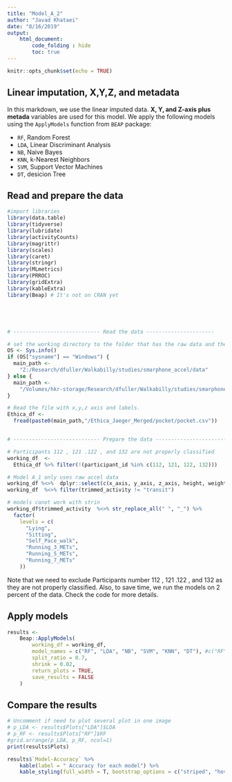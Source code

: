 ```yaml
---
title: "Model_A_2"
author: "Javad Khataei"
date: "8/16/2019"
output:
    html_document:
        code_folding : hide
        toc: true
---
```


```r
knitr::opts_chunk$set(echo = TRUE)
```

## Linear imputation, X,Y,Z, and metadata

In this markdown, we use the linear imputed data. **X, Y, and Z-axis plus metada** variables are used for this model. We apply the following models using the `ApplyModels` function from `BEAP` package:

- `RF`, Random Forest
- `LDA`, Linear Discriminant Analysis
- `NB`, Naive Bayes
- `KNN`, k-Nearest Neighbors
- `SVM`, Support Vector Machines
- `DT`, desicion Tree

## Read and prepare the data
```r

#import libraries
library(data.table)
library(tidyverse)
library(lubridate)
library(activityCounts)
library(magrittr)
library(scales)
library(caret)
library(stringr)
library(MLmetrics)
library(PRROC)
library(gridExtra)
library(kableExtra)
library(Beap) # It's not on CRAN yet





# ---------------------------- Read the data ----------------------

# set the working directory to the folder that has the raw data and the intervals file
OS <- Sys.info()
if (OS["sysname"] == "Windows") {
  main_path <-
    "Z:/Research/dfuller/Walkabilly/studies/smarphone_accel/data"
} else {
  main_path <-
    "/Volumes/hkr-storage/Research/dfuller/Walkabilly/studies/smarphone_accel/data"
}

# Read the file with x,y,z axis and labels.
Ethica_df <-
  fread(paste0(main_path,"/Ethica_Jaeger_Merged/pocket/pocket.csv"))


# ---------------------------- Prepare the data ----------------------------

# Participants 112 , 121 .122 , and 132 are not properly classified
working_df  <-
  Ethica_df %>% filter(!(participant_id %in% c(112, 121, 122, 132)))

# Model A_1 only uses raw accel data
working_df %<>%  dplyr::select(c(x_axis, y_axis, z_axis, height, weight, age,gender, trimmed_activity))
working_df  %<>% filter(trimmed_activity != "transit")

# models canot work with strin
working_df$trimmed_activity  %<>% str_replace_all(" ", "_") %>%
  factor(
    levels = c(
      "Lying",
      "Sitting",
      "Self_Pace_walk",
      "Running_3_METs",
      "Running_5_METs",
      "Running_7_METs"
    ))


```

Note that we need to exclude Participants number 112 , 121 .122 , and 132 as they are not properly classified. Also, to save time, we run the models on 2 percent of the data. Check the code for more details.

## Apply models
```r
results <-
    Beap::ApplyModels(
        working_df = working_df,
        model_names = c("RF", "LDA", "NB", "SVM", "KNN", "DT"), #c("RF", "LDA", "NB", "SVM", "KNN", "DT")
        split_ratio = 0.7,
        shrink = 0.02,
        return_plots = TRUE,
        save_results = FALSE
    )


```

## Compare the results



```r
# Uncomment if need to plot several plot in one image
# p_LDA <- results$Plots["LDA"]$LDA
# p_RF <- results$Plots["RF"]$RF
#grid.arrange(p_LDA, p_RF, ncol=1)
print(results$Plots)

results$`Model-Accuracy` %>%
    kable(label = " Accuracy for each model") %>%
    kable_styling(full_width = T, bootstrap_options = c("striped", "hover"))
    

```

